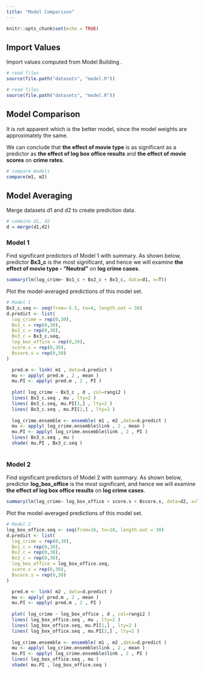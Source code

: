 ```yaml
---
title: "Model Comparison"
---
```


```r
knitr::opts_chunk$set(echo = TRUE)
```

## Import Values

Import values computed from Model Building .

```r
# read files
source(file.path("datasets", "model.R"))
```

```r
# read files
source(file.path("datasets", "model.R"))
```

## Model Comparison

It is not apparent which is the better model, since the model weights are approximately the same.

We can conclude that **the effect of movie type** is as significant as a predictor as **the effect of log box office results** and **the effect of movie scores** on **crime rates**.

```r
# compare models 
compare(m1, m2) 
```

## Model Averaging

Merge datasets d1 and d2 to create prediction data.

```r
# combine d1, d2
d = merge(d1,d2)

```

### Model 1

Find significant predictors of Model 1 with summary. As shown below, predictor **Bx3_c** is the most significant, and hence we will examine **the effect of movie type - "Neutral"** on **log crime cases**.

```r
summary(lm(log_crime~ Bx1_c + Bx2_c + Bx3_c, data=d1, x=T))
```

Plot the model-averaged predictions of this model set.

```r
# Model 1
Bx3_c.seq <- seq(from=-5.5, to=4, length.out = 30)
d.predict <- list(
  log_crime = rep(0,30),
  Bx1_c = rep(0,30),
  Bx2_c = rep(0,30),
  Bx3_c = Bx3_c.seq,
  log_box_office = rep(0,30),
  score.s = rep(0,30),
  Bscore.s = rep(0,30)
)

  pred.m <- link( m1 , data=d.predict )
  mu <- apply( pred.m , 2 , mean )
  mu.PI <- apply( pred.m , 2 , PI )
  
  plot( log_crime ~ Bx3_c , d , col=rangi2 )
  lines( Bx3_c.seq , mu , lty=2 )
  lines( Bx3_c.seq, mu.PI[1,] , lty=2 )
  lines( Bx3_c.seq , mu.PI[2,] , lty=2 )
  
  log_crime.ensemble <- ensemble( m1 , m2 ,data=d.predict )
  mu <- apply( log_crime.ensemble$link , 2 , mean )
  mu.PI <- apply( log_crime.ensemble$link , 2 , PI )
  lines( Bx3_c.seq , mu )
  shade( mu.PI , Bx3_c.seq )
  
```

### Model 2

Find significant predictors of Model 2 with summary. As shown below, predictor **log_box_office** is the most significant, and hence we will examine **the effect of log box office results** on **log crime cases**.

```r
summary(lm(log_crime~ log_box_office + score.s + Bscore.s, data=d2, x=T))
```

Plot the model-averaged predictions of this model set.

```r
# Model 2
log_box_office.seq <- seq(from=16, to=18, length.out = 30)
d.predict <- list(
  log_crime = rep(0,30),
  Bx1_c = rep(0,30),
  Bx2_c = rep(0,30),
  Bx3_c = rep(0,30),
  log_box_office = log_box_office.seq,
  score.s = rep(0,30),
  Bscore.s = rep(0,30)
)

  pred.m <- link( m2 , data=d.predict )
  mu <- apply( pred.m , 2 , mean )
  mu.PI <- apply( pred.m , 2 , PI )
  
  plot( log_crime ~ log_box_office , d , col=rangi2 )
  lines( log_box_office.seq , mu , lty=2 )
  lines( log_box_office.seq, mu.PI[1,] , lty=2 )
  lines( log_box_office.seq , mu.PI[2,] , lty=2 )
  
  log_crime.ensemble <- ensemble( m1 , m2 ,data=d.predict )
  mu <- apply( log_crime.ensemble$link , 2 , mean )
  mu.PI <- apply( log_crime.ensemble$link , 2 , PI )
  lines( log_box_office.seq , mu )
  shade( mu.PI , log_box_office.seq )
```
